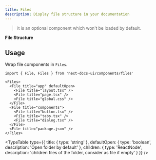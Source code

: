 ```yaml
---
title: Files
description: Display file structure in your documentation
---
```



> it is an optional component which won't be loaded by default.

**File Structure**

<Files>
  <File title="app" defaultOpen>
    <File title="layout.tsx" />
    <File title="page.tsx" />
    <File title="global.css" />
  </File>
  <File title="components">
    <File title="button.tsx" />
    <File title="tabs.tsx" />
    <File title="dialog.tsx" />
  </File>
  <File title="package.json" />
</Files>

## Usage

Wrap file components in `Files`.

```mdx
import { File, Files } from 'next-docs-ui/components/files'

<Files>
  <File title="app" defaultOpen>
    <File title="layout.tsx" />
    <File title="page.tsx" />
    <File title="global.css" />
  </File>
  <File title="components">
    <File title="button.tsx" />
    <File title="tabs.tsx" />
    <File title="dialog.tsx" />
  </File>
  <File title="package.json" />
</Files>
```

<TypeTable
  type={{
    title: { type: 'string' },
    defaultOpen: { type: 'boolean', description: 'Open folder by default' },
    children: {
      type: 'ReactNode',
      description: 'children files of the folder, consider as file if empty'
    }
  }}
/>
